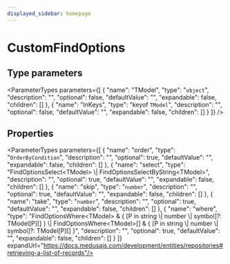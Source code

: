 ```yaml
---
displayed_sidebar: homepage
---
```



# CustomFindOptions

## Type parameters

<ParameterTypes parameters={[
  {
    "name": "TModel",
    "type": "`object`",
    "description": "",
    "optional": false,
    "defaultValue": "",
    "expandable": false,
    "children": []
  },
  {
    "name": "InKeys",
    "type": "keyof `TModel`",
    "description": "",
    "optional": false,
    "defaultValue": "",
    "expandable": false,
    "children": []
  }
]} />

## Properties

<ParameterTypes parameters={[
  {
    "name": "order",
    "type": "`OrderByCondition`",
    "description": "",
    "optional": true,
    "defaultValue": "",
    "expandable": false,
    "children": []
  },
  {
    "name": "select",
    "type": "FindOptionsSelect&#60;TModel&#62; \\| FindOptionsSelectByString&#60;TModel&#62;",
    "description": "",
    "optional": true,
    "defaultValue": "",
    "expandable": false,
    "children": []
  },
  {
    "name": "skip",
    "type": "`number`",
    "description": "",
    "optional": true,
    "defaultValue": "",
    "expandable": false,
    "children": []
  },
  {
    "name": "take",
    "type": "`number`",
    "description": "",
    "optional": true,
    "defaultValue": "",
    "expandable": false,
    "children": []
  },
  {
    "name": "where",
    "type": "FindOptionsWhere&#60;TModel&#62; & &#123; [P in string \\| number \\| symbol]?: TModel[P][] &#125; \\| FindOptionsWhere&#60;TModel&#62;[] & &#123; [P in string \\| number \\| symbol]?: TModel[P][] &#125;",
    "description": "",
    "optional": true,
    "defaultValue": "",
    "expandable": false,
    "children": []
  }
]} expandUrl="https://docs.medusajs.com/development/entities/repositories#retrieving-a-list-of-records"/>

